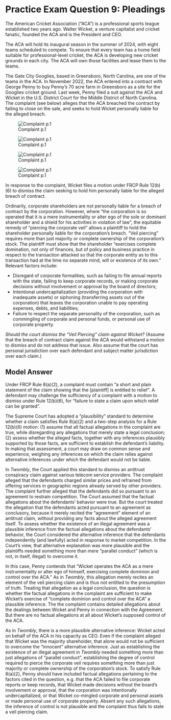 # Practice Exam Question 9: Pleadings {.unnumbered}  

The American Cricket Association (“ACA”) is a professional sports league established two years ago. Walter Wicket, a venture capitalist and cricket fanatic, founded the ACA and is the President and CEO. 

The ACA will hold its inaugural season in the summer of 2024, with eight teams scheduled to compete. To ensure that every team has a home field suitable for professional-level cricket, the ACA is developing new cricket grounds in each city. The ACA will own those facilities and lease them to the teams. 

The Gate City Googlies, based in Greensboro, North Carolina, are one of the teams in the ACA. In November 2022, the ACA entered into a contract with George Penny to buy Penny's 70 acre farm in Greensboro as a site for the Googlies cricket ground. Last week, Penny filed a suit against the ACA and Wicket in the U.S. District Court for the Middle District of North Carolina. The complaint (see below) alleges that the ACA breached the contract by failing to close on the sale, and seeks to hold Wicket personally liable for the alleged breach.

![Complaint p.1](../ACA_Complaint_1.jpg)

![Complaint p.1](../ACA_Complaint_2.jpg)

![Complaint p.1](../ACA_Complaint_3.jpg)

![Complaint p.1](../ACA_Complaint_4.jpg)

In response to the complaint, Wicket files a motion under FRCP Rule 12(b)(6) to dismiss the claim seeking to hold him personally liable for the alleged breach of contract. 

Ordinarily, corporate shareholders are not personally liable for a breach of contract by the corporation. However, where "the corporation is so operated that it is a mere instrumentality or alter ego of the sole or dominant shareholder and a shield for his activities in violation of law", the equitable remedy of "piercing the corporate veil" allows a plaintiff to hold the shareholder personally liable for the corporation's breach. "Veil piercing" requires more than just majority or complete ownership of the corporation's stock. The plaintiff must show that the shareholder "exercises complete domination, not only of finances, but of policy and business practice in respect to the transaction attacked so that the corporate entity as to this transaction had at the time no separate mind, will or existence of its own." Relevant factors include: 

- Disregard of corporate formalities, such as failing to file annual reports with the state, failing to keep corporate records, or making corporate decisions without involvement or approval by the board of directors;
- Intentional undercapitalization (providing the corporation with inadequate assets) or siphoning (transferring assets out of the corporation) that leaves the corporation unable to pay operating expenses, debts, and liabilities;
- Failure to respect the separate personality of the corporation, such as commingling of corporate and personal funds, or personal use of corporate property.

_Should the court dismiss the "Veil Piercing" claim against Wicket?_ (Assume that the breach of contract claim against the ACA would withstand a motion to dismiss and do not address that issue. Also assume that the court has personal jurisdiction over each defendant and subject matter jurisdiction over each claim.)

## Model Answer 

Under FRCP Rule 8(a)(2), a complaint must contain "a short and plain statement of the claim showing that the [plaintiff] is entitled to relief". A defendant may challenge the sufficiency of a complaint with a motion to dismiss under Rule 12(b)(6), for "failure to state a claim upon which relief can be granted". 

The Supreme Court has adopted a "plausibility" standard to determine whether a claim satisfies Rule 8(a)(2) and a two-step analysis for a Rule 12(b)(6) motion: (1) assume that all factual allegations in the complaint are true, while disregarding any allegations that merely state a legal conclusion; (2) assess whether the alleged facts, together with any inferences plausibly supported by those facts, are sufficient to establish the defendant's liability. In making that assessment, a court may draw on common sense and experience, weighing any inferences on which the claim relies against alternative inferences under which the defendant would not be liable. 

In _Twombly_, the Court applied this standard to dismiss an antitrust conspiracy claim against various telecom service providers. The complaint alleged that the defendants charged similar prices and refrained from offering services in geographic regions already served by other providers. The complaint further alleged that the defendants did so pursuant to an agreement to restrain competition. The Court assumed that the factual allegations about the defendants' behavior were true. But the court treated the allegation that the defendants acted pursuant to an agreement as conclusory, because it merely recited the "agreement" element of an antitrust claim, without providing any facts about the alleged agreement itself. To assess whether the existence of an illegal agreement was a plausible inference from the factual allegations about the defendants' behavior, the Court considered the alternative inference that the defendants independently (and lawfully) acted in response to market competition. In the Court's view, that alternative explanation was more plausible and the plaintiffs needed something more than mere "parallel conduct" (which is not, in itself, illegal) to overcome it. 

In this case, Penny contends that "Wicket operates the ACA as a mere instrumentality or alter ego of himself, exercising complete dominion and control over the ACA." As in _Twombly_, this allegation merely recites an element of the veil piercing claim and is thus not entitled to the presumption of truth. Treating that allegation as a legal conclusion, the question is whether the factual allegations in the complaint are sufficient to make Wicket's exercise of "complete dominion and control over the ACA" a plausible inference. The the complaint contains detailed allegations about the dealings between Wicket and Penny in connection with the Agreement. But there are no factual allegations at all about Wicket's supposed control of the ACA. 

As in _Twombly_, there is a more plausible alternative inference: Wicket acted on behalf of the ACA in his capacity as CEO. Even if the complaint alleged that Wicket was the majority shareholder, that alone would not be sufficient to overcome the "innocent" alternative inference. Just as establishing the existence of an illegal agreement in _Twombly_ needed something more than just allegations of "parallel conduct", establishing the degree of control required to pierce the corporate veil requires something more than just majority or complete ownership of the corporation's stock. To satisfy Rule 8(a)(2), Penny should have included factual allegations pertaining to the factors cited in the question, e.g. that the ACA failed to file corporate reports or keep records, that Wicket made decisions without the board's involvement or approval, that the corporation was intentionally undercapitalized, or that Wicket co-mingled corporate and personal assets or made personal use of corporate property. Absent any such allegations, the inference of control is not plausible and the complaint thus fails to state a veil piercing claim. 